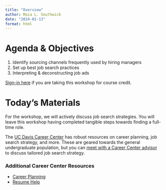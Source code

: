 ```yaml
---
title: "Overview"
author: Maia L. Southwick
date: "2024-01-13"
format: html
---
```


# Agenda & Objectives

1.  Identify sourcing channels frequently used by hiring managers
2.  Set up best job search practices
3.  Interpreting & deconstructing job ads

[Sign-in here](https://docs.google.com/spreadsheets/d/1vE63ssk37w-0qMlXmSTG05MQm9UnhJ6YCYti5nQefr4/edit?usp=sharing) if you are taking this workshop for course credit.
<!-- [**Complete this survey**](https://docs.google.com/forms/d/e/1FAIpQLSf5nuCVaqKwg1xN35VcMVQjhaDWHWumVd_8LV-RtfHD3XIl3Q/viewform?usp=sharing) **to share your current interests, professional goals, and perspectives on the job search.** -->

<!--- Survey pre-workshop on comfortableness and other insightful questions + post-survey
plus follow-up survey by end of spring quarter --->

# Today's Materials

For the workshop, we will actively discuss job search strategies. You will leave this workshop having completed tangible steps towards finding a full-time role.

The [UC Davis Career Center](https://careercenter.ucdavis.edu) has robust resources on career planning, job search strategy, and more. These are geared towards the general undergraduate population, but you can [meet with a Career Center advisor](https://careercenter.ucdavis.edu/career-center-services/career-advising) to discuss tailored job search strategy.

### Additional Career Center Resources

-   [Career Planning](https://careercenter.ucdavis.edu/career-discovery/undergraduate-students/career-planning)
-   [Resume Help](https://careercenter.ucdavis.edu/resumes-and-materials/resumes)
